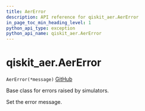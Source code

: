 ```yaml
---
title: AerError
description: API reference for qiskit_aer.AerError
in_page_toc_min_heading_level: 1
python_api_type: exception
python_api_name: qiskit_aer.AerError
---
```


# qiskit\_aer.AerError

<span id="qiskit_aer.AerError" />

`AerError(*message)` [GitHub](https://github.com/qiskit/qiskit-aer/tree/stable/0.12/qiskit_aer/aererror.py "view source code")

Base class for errors raised by simulators.

Set the error message.

